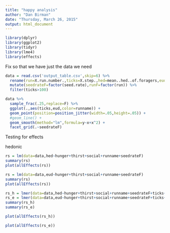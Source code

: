 ```yaml
---
title: "happy analysis"
author: "Dan Birman"
date: "Thursday, March 26, 2015"
output: html_document
---
```


```r
library(dplyr)
library(ggplot2)
library(tidyr)
library(lme4)
library(effects)
```

Fix so that we have just the data we need

```r
data = read.csv('output_table.csv',skip=6) %>%
  rename(run=X.run.number.,ticks=X.step.,hed=mean..hed..of.foragers,eud=mean..eud..of.foragers, hunger=mean..hunger..of.foragers,thirst=mean..thirst..of.foragers, social=mean..social..of.foragers) %>%
  mutate(seedrateF=factor(seed.rate),runF=factor(run)) %>%
  filter(ticks>100)
```

```r
data %>%
  sample_frac(.25,replace=F) %>%
  ggplot(.,aes(ticks,eud,color=runname)) +
  geom_point(position=position_jitter(width=.05,height=.05)) +
  #geom_line() +
  geom_smooth(method="lm",formula=y~x+x^2) +
  facet_grid(.~seedrateF)
```

Testing for effects

hedonic
```r
rs = lm(data=data,hed~hunger+thirst+social+runname+seedrateF)
summary(rs)
plot(allEffects(rs))
```

```r
rs = lm(data=data,eud~hunger+thirst+social+runname+seedrateF)
summary(rs)
plot(allEffects(rs))
```

```r
rs_h = lmer(data=data,hed~hunger+thirst+social+runname+seedrateF+ticks+(1|run))
rs_e = lmer(data=data,eud~hunger+thirst+social+runname+seedrateF+ticks+(1|run))
summary(rs_h)
summary(rs_e)
```

```r
plot(allEffects(rs_h))
```

```r
plot(allEffects(rs_e))
```

